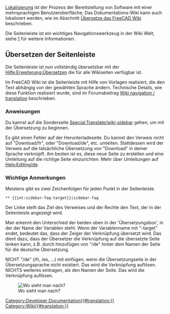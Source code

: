 <languages/>
[[Localisation/de|Lokalisierung]] ist der Prozess der Bereitstellung von Software mit einer mehrsprachigen Benutzeroberfläche. Das Dokumentations-Wiki kann auch lokalisiert werden, wie im Abschnitt [[Localisation#Translate_the_FreeCAD_wiki/de|Übersetze das FreeCAD Wiki]] beschrieben.

Die Seitenleiste ist ein wichtiges Navigationswerkzeug in der Wiki Welt, siehe  [https://www.mediawiki.org/wiki/Manual:Interface/Sidebar/de] für weitere Informationen.

==Übersetzen der Seitenleiste==

Die Seitenleiste ist nun vollständig übersetzbar mit der [https://www.mediawiki.org/wiki/Help:Extension:Translate/de Hilfe:Erweiterung:Übersetzen] die für alle Wikiseiten verfügbar ist.

Im FreeCAD Wiki ist die Seitenleiste mit Hilfe von Vorlagen realisiert, die den Text abhängig von der gewählten Sprache ändern.
Technische Details, wie diese Funktion realisiert wurde, sind im Forumsbeitrag [http://forum.freecadweb.org/viewtopic.php?f=21&t=9687&start=10#p80441 Wiki navigation / translation] beschrieben.

===Anweisungen===

Du kannst auf die Sonderseite [[Special:Translate/wiki-sidebar]] gehen, um mit der Übersetzung zu beginnen.

Es gibt einen Fehler auf der Herunterladeseite. Du kannst den Verweis nicht auf "Download/fr", oder "Download/de", etc. umleiten. Stattdessen wird der Verweis auf die tatsächliche Übersetzung von "Download" in deiner Sprache verknüpft.
Am besten ist es, diese neue Seite zu erstellen und eine Umleitung auf die richtige Seite einzurichten. Mehr über Umleitungen auf [[Help:Editing/de]].

===Wichtige Anmerkungen===

Meistens gibt es zwei Zeichenfolgen für jeden Punkt in der Seitenleiste.

 <nowiki>** {{int:sidebar-faq-target}}|sidebar-faq</nowiki>

Der Linke stellt das Ziel des Verweises und der Rechte den Text, der in der Seitenleiste angezeigt wird.

Man erkennt den Unterschied der beiden oben in der 'Übersetzungsbox', in der der Name der Variablen steht.
Wenn der Variablenname mit "-target" endet, bedeutet das, dass der Zeiger der Verknüpfung übersetzt wird. Das dient dazu, dass der Übersetzer die Verknüpfung auf die übersetzte Seite lenken kann, z.B. durch hinzufügen von "/de" hinter dem Namen der Seite für die deutsche Übersetzung.

NICHT "/de" (/fr, /es, ...) mit einfügen, wenn die Übersetzungseite in der Übersetzungsprache nicht existiert. Das wird die Verknüpfung auflösen.
NICHTS weiteres eintragen, als den Namen der Seite. Das wird die Verknüpfung auflösen.

[[File:Translate-sidebar-instruction.png|left|Wo sieht man nach?]]

[[Category:Developer Documentation{{#translation:}}]]
[[Category:Wiki{{#translation:}}]]
{{clear}}